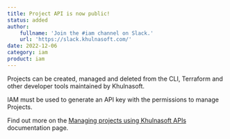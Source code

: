 ```yaml
---
title: Project API is now public!
status: added
author:
    fullname: 'Join the #iam channel on Slack.'
    url: 'https://slack.khulnasoft.com/'
date: 2022-12-06
category: iam
product: iam
---
```


Projects can be created, managed and deleted from the CLI, Terraform and other developer tools maintained by Khulnasoft.

IAM must be used to generate an API key with the permissions to manage Projects.

Find out more on the [Managing projects using Khulnasoft APIs](/identity-and-access-management/iam/api-cli/managing-projects/) documentation page.

